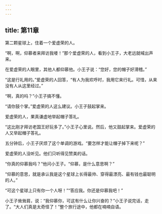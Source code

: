 ```yaml
---
---
---
```

title: 第11章
---

第二颗星球上，住着一个爱虚荣的人。

“啊，啊，仰慕者来拜访我喽！”那个爱虚荣的人，看到小王子，大老远就喊出声来。

在爱虚荣的人眼里，其他人都仰慕他。小王子说：“您好，您的帽子好滑稽。”

“这是行礼用的。”爱虚荣的人回答，“有人为我欢呼时，我用它来行礼。可惜，从来没有人从这里经过。”

“啊，真的吗？”小王子搞不懂。

“请你鼓个掌。”爱虚荣的人这么建议。小王子鼓起掌来。



爱虚荣的人，果真谦虚地举起帽子答礼。

“这比刚才拜访老国王好玩多了。”小王子心里说。然后，他又鼓起掌来。爱虚荣的人又举起帽子答礼。

五分钟后，小王子厌烦了这个单调的游戏。“要怎样才能让帽子掉下来呢？”

爱虚荣的人没听见。他们只听得见赞美的话。

“你真的仰慕我吗？”他问小王子。“仰慕，是什么意思啊？”

“仰慕的意思，就是承认我是这个星球上长得最帅、穿得最漂亮、最有钱也最聪明的人。”

“可这个星球上只有你一个人呀！”“答应我。你还是仰慕我吧！”

小王子耸耸肩，说：“我仰慕你，可这有什么让你兴奋的？”小王子说完话，走了。“大人们真是太奇怪了！”整个旅行途中，他都在喃喃自语。